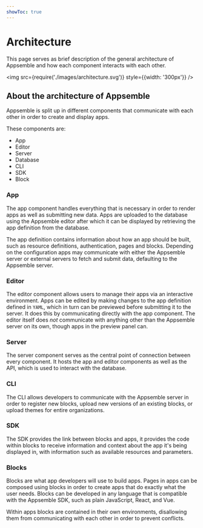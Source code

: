```yaml
---
showToc: true
---
```


# Architecture

This page serves as brief description of the general architecture of Appsemble and how each
component interacts with each other.

<img src={require('./images/architecture.svg')} style={{width: '300px'}} />

## About the architecture of Appsemble

Appsemble is split up in different components that communicate with each other in order to create
and display apps.

These components are:

- App
- Editor
- Server
- Database
- CLI
- SDK
- Block

### App

The app component handles everything that is necessary in order to render apps as well as submitting
new data. Apps are uploaded to the database using the Appsemble editor after which it can be
displayed by retrieving the app definition from the database.

The app definition contains information about how an app should be built, such as resource
definitions, authentication, pages and blocks. Depending on the configuration apps may communicate
with either the Appsemble server or external servers to fetch and submit data, defaulting to the
Appsemble server.

### Editor

The editor component allows users to manage their apps via an interactive environment. Apps can be
edited by making changes to the app definition defined in `YAML`, which in turn can be previewed
before submitting it to the server. It does this by communicating directly with the app component.
The editor itself does _not_ communicate with anything other than the Appsemble server on its own,
though apps in the preview panel can.

### Server

The server component serves as the central point of connection between every component. It hosts the
app and editor components as well as the API, which is used to interact with the database.

### CLI

The CLI allows developers to communicate with the Appsemble server in order to register new blocks,
upload new versions of an existing blocks, or upload themes for entire organizations.

### SDK

The SDK provides the link between blocks and apps, it provides the code within blocks to receive
information and context about the app it's being displayed in, with information such as available
resources and parameters.

### Blocks

Blocks are what app developers will use to build apps. Pages in apps can be composed using blocks in
order to create apps that do exactly what the user needs. Blocks can be developed in any language
that is compatible with the Appsemble SDK, such as plain JavaScript, React, and Vue.

Within apps blocks are contained in their own environments, disallowing them from communicating with
each other in order to prevent conflicts.
